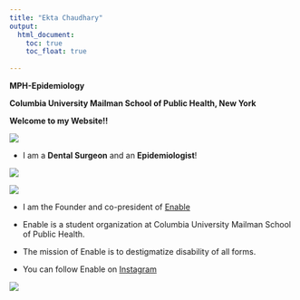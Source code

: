 ```yaml
---
title: "Ekta Chaudhary"
output: 
  html_document:
    toc: true
    toc_float: true
    
---
```


**MPH-Epidemiology** 

**Columbia University Mailman School of Public Health, New York**

**Welcome to my Website!!**


![](https://media.giphy.com/media/Cmr1OMJ2FN0B2/giphy.gif)

* I am a **Dental Surgeon** and an **Epidemiologist**!

![](Dentist.jpg)


![](Epi2.jpg)


* I am the Founder and co-president of [Enable](https://mailman-columbia.campuslabs.com/engage/organization/enable)

* Enable is a student organization at Columbia University Mailman School of Public Health. 

* The mission of Enable is to destigmatize disability of all forms.

* You can follow Enable on [Instagram](https://www.instagram.com/enable_at_columbia/)

![](Enable.jpg)

